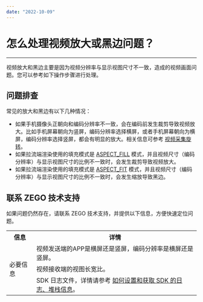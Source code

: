 ```yaml
---
date: "2022-10-09"
---
```

# 怎么处理视频放大或黑边问题？

- - -

视频放大和黑边主要是因为视频分辨率与显示视图尺寸不一致，造成的视频画面问题。您可以参考如下操作步骤进行处理。


## 问题排查

常见的放大和黑边有以下几种情况：

* 如果手机摄像头正朝向和编码分辨率不一致，会在编码前发生裁剪导致视频放大。比如手机屏幕朝向为竖屏，编码分辨率选择横屏，或者手机屏幕朝向为横屏，编码分辨率选择竖屏，都会有明显的放大。相关信息可参考 [视频采集旋转](/real-time-video-android-java/video/video-capture-rotation)。
* 如果拉流端渲染使用的填充模式是 [ASPECT_FILL](https://doc-zh.zego.im/article/api?doc=Express_Video_SDK_API~Java_android~enum~im-zego-zegoexpress-constants-zego-view-mode&jumpType=route#public-static-func-lists) 模式，并且视频尺寸（编码分辨率）与显示视图尺寸的比例不一致时，会发生裁剪导致视频放大。
* 如果拉流端渲染使用的填充模式是 [ASPECT_FIT](https://doc-zh.zego.im/article/api?doc=Express_Video_SDK_API~Java_android~enum~im-zego-zegoexpress-constants-zego-view-mode&jumpType=route#public-static-func-lists) 模式，并且视频尺寸（编码分辨率）与显示视图尺寸的比例不一致时，会发生缩放导致黑边。

## 联系 ZEGO 技术支持

如果问题仍然存在，请联系 ZEGO 技术支持，并提供以下信息，方便快速定位问题。

<table>
  
  <tbody><tr>
    <th>信息</th>
    <th>详情</th>
  </tr>
  <tr>
    <td rowspan="3">必要信息</td>
    <td>视频发送端的APP是横屏还是竖屏，编码分辨率是横屏还是竖屏。</td>
  </tr>
  <tr>
    <td>视频接收端的视图长宽比。</td>
  </tr>
  <tr>
    <td>SDK 日志文件，详情请参考 <a target="_blank" href="https://doc-zh.zego.im/faq/express_sdkLog">如何设置和获取 SDK 的日志、堆栈信息</a>。</td>
  </tr>
</tbody></table>
